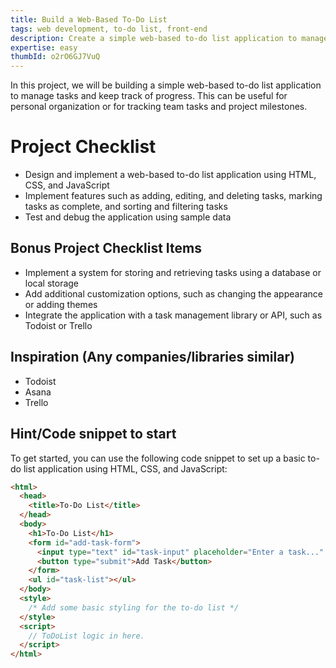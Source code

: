 ```yaml
---
title: Build a Web-Based To-Do List
tags: web development, to-do list, front-end
description: Create a simple web-based to-do list application to manage tasks and keep track of progress
expertise: easy
thumbId: o2rO6GJ7VuQ
---
```


In this project, we will be building a simple web-based to-do list application to manage tasks and keep track of progress. This can be useful for personal organization or for tracking team tasks and project milestones.

<h1>Project Checklist</h1>
<ul>
  <li>
    Design and implement a web-based to-do list application using HTML, CSS, and
    JavaScript
  </li>
  <li>
    Implement features such as adding, editing, and deleting tasks, marking
    tasks as complete, and sorting and filtering tasks
  </li>
  <li>Test and debug the application using sample data</li>
</ul>
<h2>Bonus Project Checklist Items</h2>
<ul>
  <li>
    Implement a system for storing and retrieving tasks using a database or
    local storage
  </li>
  <li>
    Add additional customization options, such as changing the appearance or
    adding themes
  </li>
  <li>
    Integrate the application with a task management library or API, such as
    Todoist or Trello
  </li>
</ul>
<h2>Inspiration (Any companies/libraries similar)</h2>
<ul>
  <li>Todoist</li>
  <li>Asana</li>
  <li>Trello</li>
</ul>
<h2>Hint/Code snippet to start</h2>

To get started, you can use the following code snippet to set up a basic to-do list application using HTML, CSS, and JavaScript:

```html
<html>
  <head>
    <title>To-Do List</title>
  </head>
  <body>
    <h1>To-Do List</h1>
    <form id="add-task-form">
      <input type="text" id="task-input" placeholder="Enter a task..." />
      <button type="submit">Add Task</button>
    </form>
    <ul id="task-list"></ul>
  </body>
  <style>
    /* Add some basic styling for the to-do list */
  </style>
  <script>
    // ToDoList logic in here.
  </script>
</html>
```
